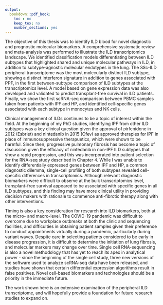 ```yaml
---
output:
  bookdown::pdf_book:
    toc : no
    keep_tex: no
    number_sections: yes
---
```


<!-- This section is mandatory! -->

The objective of this thesis was to identify ILD blood for novel diagnostic and prognostic molecular biomarkers. A comprehensive systematic review and meta-analysis was performed to illustrate the ILD transcriptomics landscape. We identified classification models differentiating between ILD subtypes that highlighted shared and unique molecular pathways in ILD, in addition to subtype-agnostic molecular endotypes in the lung. The SSc-ILD peripheral transcriptome was the most molecularly distinct ILD subtype, showing a distinct interferon signature in addition to genes associated with PPF, in the first between-subtype comparison of ILD subtypes at the transcriptomics level. A model based on gene expression data was also developed and validated to predict transplant-free survival in ILD patients. Finally, we show the first scRNA-seq comparison between PBMC samples taken from patients with IPF and HP, and identified cell-specific genes associated with each subtype in monocytes and NK cells. 

Clinical management of ILDs continues to be a topic of interest within the field. At the beginning of my PhD studies, identifying IPF from other ILD subtypes was a key clinical question given the approval of pirfenidone in 2012 (Esbriet\textregistered) and nintedanib in 2015 (Ofev\textregistered) as approved therapies for IPF in place of immunosuppressive therapuetics, which were shown to be harmful. Since then, progressive pulmonary fibrosis has become a topic of discussion given the efficacy of nintedanib in non-IPF ILD subtypes that show a rapid progression, and this was incorporated into patient selection for the RNA-seq study described in Chapter 4. While I was unable to identify differentially expressed genes between IPF and HP, a common diagnostic dilemma, single-cell profiling of both subtypes revealed cell-specific differences in transcriptomics. Although relevant diagnostic biomarkers were difficult to observe at the bulk transcriptomics level, transplant-free survival appeared to be associated with specific genes in all ILD subtypes, and this finding may have more clinical utility in providing decision makers with rationale to commence anti-fibrotic therapy along with other interventions. 

Timing is also a key consideration for research into ILD biomarkers, both at the micro- and macro-level. The COVID-19 pandemic was difficult to overcome due to workplace outbreaks at both the clinic and sequencing facilities, and difficulties in obtaining patient samples given their preference to conduct appointments virtually during a pandemic, particularly during variant waves. Despite care in selecting patients considered to be early in disease progression, it is difficult to determine the initiation of lung fibrosis, and molecular markers may change over time. Single cell RNA-sequencing is also a novel methodology that has yet to reach its apex in analytical power - since the beginning of the single cell study, three new versions of the software used to analyze scRNA-seq data have been released, and studies have shown that certain differential expression algorithms result in false positives. Novel cell-based biomarkers and technologies should be a priority in the immediate future. 

The work shown here is an extensive examination of the peripheral ILD transcriptome, and will hopefully provide a foundation for future research studies to expand on. 